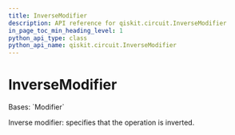 ```yaml
---
title: InverseModifier
description: API reference for qiskit.circuit.InverseModifier
in_page_toc_min_heading_level: 1
python_api_type: class
python_api_name: qiskit.circuit.InverseModifier
---
```


# InverseModifier

<Class id="qiskit.circuit.InverseModifier" isDedicatedPage={true} github="https://github.com/Qiskit/qiskit/tree/stable/1.0/qiskit/circuit/annotated_operation.py#L32-L36" signature="qiskit.circuit.InverseModifier" modifiers="class">
  Bases: `Modifier`

  Inverse modifier: specifies that the operation is inverted.
</Class>

